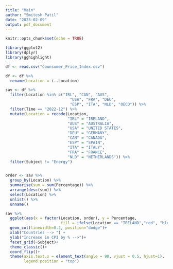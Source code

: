 ```yaml
---
title: "Main"
author: "Smitesh Patil"
date: "2023-02-09"
output: pdf_document
---
```


```r
knitr::opts_chunk$set(echo = TRUE)
```

```r
library(ggplot2)
library(dplyr)
library(gghighlight)

df <- read.csv("Counsumer_Price_Index.csv")

df <- df %>%
  rename(Location = ï..Location)

sav <- df %>%
  filter(Location %in% c("IRL", "CAN", "AUS",
                            "USA", "FRA", "DEU",
                            "ESP", "ITA", "NLD", "OECD")) %>%
  filter(Time == "2022-12") %>%
  mutate(Location = recode(Location, 
                           "IRL" = "IRELAND",
                           "AUS" = "AUSTRALIA",
                           "USA" = "UNITED STATES",
                           "DEU" = "GERMANY",
                           "CAN" = "CANADA",
                           "ESP" = "SPAIN",
                           "ITA" = "ITALY",
                           "FRA" = "FRANCE",
                           "NLD" = "NETHERLANDS")) %>%
  filter(Subject != "Energy")


order <- sav %>% 
  group_by(Location) %>% 
  summarise(sum = sum(Percentage)) %>% 
  arrange(desc(sum)) %>% 
  select(Location) %>%
  unlist() %>%
  unname()
```

```r
sav %>%
  ggplot(aes(x = factor(Location, order), y = Percentage, 
                        fill = ifelse(Location == "IRELAND","red", "blue"))) +
  geom_col(linewidth=0.2, position="dodge")+
  xlab("Countries --> ") +
  ylab("Increase in CPI by % -->")+
  facet_grid(~Subject)+
  theme_classic()+
  coord_flip()+
  theme(axis.text.x = element_text(angle = 90, vjust = 0.5, hjust=1), 
        legend.position = "top")
```
